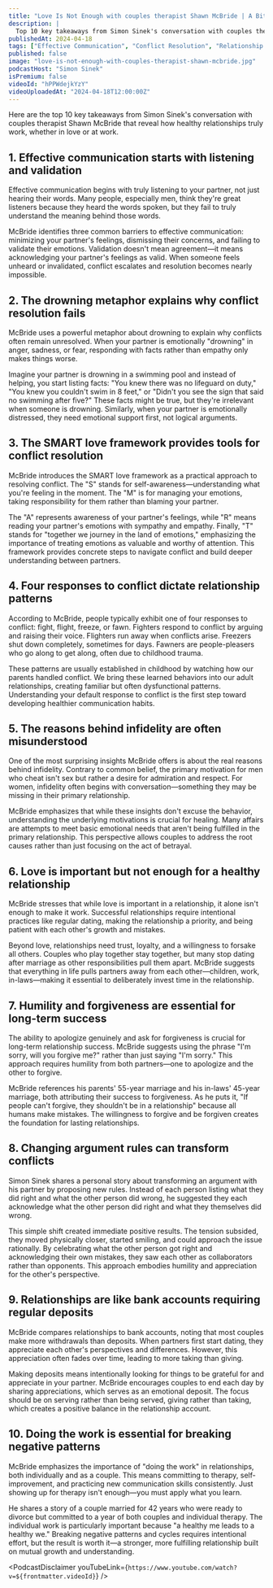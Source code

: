 ```yaml
---
title: "Love Is Not Enough with couples therapist Shawn McBride | A Bit of Optimism"
description: |
  Top 10 key takeaways from Simon Sinek's conversation with couples therapist Shawn McBride that reveal how healthy relationships truly work, whether in love or at work.
publishedAt: 2024-04-18
tags: ["Effective Communication", "Conflict Resolution", "Relationship Advice"]
published: false
image: "love-is-not-enough-with-couples-therapist-shawn-mcbride.jpg"
podcastHost: "Simon Sinek"
isPremium: false
videoId: "hPPWdejkYzY"
videoUploadedAt: "2024-04-18T12:00:00Z"
---
```



<PodcastSummaryPageLayout frontmatter={frontmatter}>

Here are the top 10 key takeaways from Simon Sinek's conversation with couples therapist Shawn McBride that reveal how healthy relationships truly work, whether in love or at work.

## 1. Effective communication starts with listening and validation

Effective communication begins with truly listening to your partner, not just hearing their words. Many people, especially men, think they're great listeners because they heard the words spoken, but they fail to truly understand the meaning behind those words.

McBride identifies three common barriers to effective communication: minimizing your partner's feelings, dismissing their concerns, and failing to validate their emotions. Validation doesn't mean agreement—it means acknowledging your partner's feelings as valid. When someone feels unheard or invalidated, conflict escalates and resolution becomes nearly impossible.

## 2. The drowning metaphor explains why conflict resolution fails

McBride uses a powerful metaphor about drowning to explain why conflicts often remain unresolved. When your partner is emotionally "drowning" in anger, sadness, or fear, responding with facts rather than empathy only makes things worse.

Imagine your partner is drowning in a swimming pool and instead of helping, you start listing facts: "You knew there was no lifeguard on duty," "You knew you couldn't swim in 8 feet," or "Didn't you see the sign that said no swimming after five?" These facts might be true, but they're irrelevant when someone is drowning. Similarly, when your partner is emotionally distressed, they need emotional support first, not logical arguments.

## 3. The SMART love framework provides tools for conflict resolution

McBride introduces the SMART love framework as a practical approach to resolving conflict. The "S" stands for self-awareness—understanding what you're feeling in the moment. The "M" is for managing your emotions, taking responsibility for them rather than blaming your partner.

The "A" represents awareness of your partner's feelings, while "R" means reading your partner's emotions with sympathy and empathy. Finally, "T" stands for "together we journey in the land of emotions," emphasizing the importance of treating emotions as valuable and worthy of attention. This framework provides concrete steps to navigate conflict and build deeper understanding between partners.

## 4. Four responses to conflict dictate relationship patterns

According to McBride, people typically exhibit one of four responses to conflict: fight, flight, freeze, or fawn. Fighters respond to conflict by arguing and raising their voice. Flighters run away when conflicts arise. Freezers shut down completely, sometimes for days. Fawners are people-pleasers who go along to get along, often due to childhood trauma.

These patterns are usually established in childhood by watching how our parents handled conflict. We bring these learned behaviors into our adult relationships, creating familiar but often dysfunctional patterns. Understanding your default response to conflict is the first step toward developing healthier communication habits.

## 5. The reasons behind infidelity are often misunderstood

One of the most surprising insights McBride offers is about the real reasons behind infidelity. Contrary to common belief, the primary motivation for men who cheat isn't sex but rather a desire for admiration and respect. For women, infidelity often begins with conversation—something they may be missing in their primary relationship.

McBride emphasizes that while these insights don't excuse the behavior, understanding the underlying motivations is crucial for healing. Many affairs are attempts to meet basic emotional needs that aren't being fulfilled in the primary relationship. This perspective allows couples to address the root causes rather than just focusing on the act of betrayal.

## 6. Love is important but not enough for a healthy relationship

McBride stresses that while love is important in a relationship, it alone isn't enough to make it work. Successful relationships require intentional practices like regular dating, making the relationship a priority, and being patient with each other's growth and mistakes.

Beyond love, relationships need trust, loyalty, and a willingness to forsake all others. Couples who play together stay together, but many stop dating after marriage as other responsibilities pull them apart. McBride suggests that everything in life pulls partners away from each other—children, work, in-laws—making it essential to deliberately invest time in the relationship.

## 7. Humility and forgiveness are essential for long-term success

The ability to apologize genuinely and ask for forgiveness is crucial for long-term relationship success. McBride suggests using the phrase "I'm sorry, will you forgive me?" rather than just saying "I'm sorry." This approach requires humility from both partners—one to apologize and the other to forgive.

McBride references his parents' 55-year marriage and his in-laws' 45-year marriage, both attributing their success to forgiveness. As he puts it, "If people can't forgive, they shouldn't be in a relationship" because all humans make mistakes. The willingness to forgive and be forgiven creates the foundation for lasting relationships.

## 8. Changing argument rules can transform conflicts

Simon Sinek shares a personal story about transforming an argument with his partner by proposing new rules. Instead of each person listing what they did right and what the other person did wrong, he suggested they each acknowledge what the other person did right and what they themselves did wrong.

This simple shift created immediate positive results. The tension subsided, they moved physically closer, started smiling, and could approach the issue rationally. By celebrating what the other person got right and acknowledging their own mistakes, they saw each other as collaborators rather than opponents. This approach embodies humility and appreciation for the other's perspective.

## 9. Relationships are like bank accounts requiring regular deposits

McBride compares relationships to bank accounts, noting that most couples make more withdrawals than deposits. When partners first start dating, they appreciate each other's perspectives and differences. However, this appreciation often fades over time, leading to more taking than giving.

Making deposits means intentionally looking for things to be grateful for and appreciate in your partner. McBride encourages couples to end each day by sharing appreciations, which serves as an emotional deposit. The focus should be on serving rather than being served, giving rather than taking, which creates a positive balance in the relationship account.

## 10. Doing the work is essential for breaking negative patterns

McBride emphasizes the importance of "doing the work" in relationships, both individually and as a couple. This means committing to therapy, self-improvement, and practicing new communication skills consistently. Just showing up for therapy isn't enough—you must apply what you learn.

He shares a story of a couple married for 42 years who were ready to divorce but committed to a year of both couples and individual therapy. The individual work is particularly important because "a healthy me leads to a healthy we." Breaking negative patterns and cycles requires intentional effort, but the result is worth it—a stronger, more fulfilling relationship built on mutual growth and understanding.

<PodcastDisclaimer
  youTubeLink={`https://www.youtube.com/watch?v=${frontmatter.videoId}`}
/>

</PodcastSummaryPageLayout>
